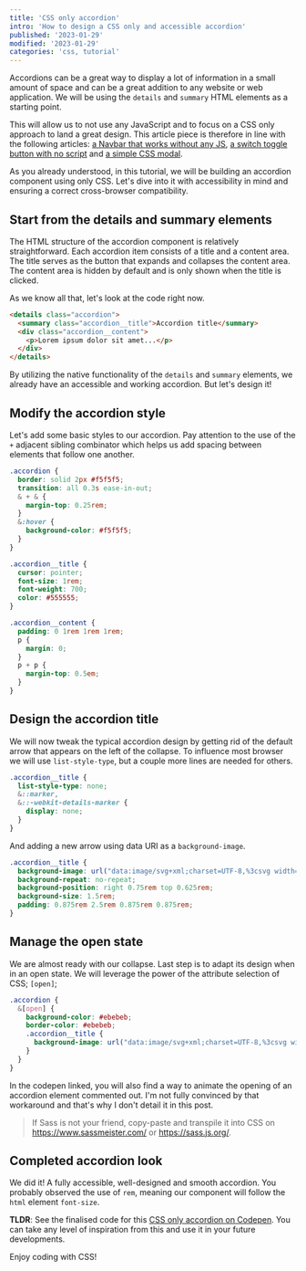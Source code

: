 ```yaml
---
title: 'CSS only accordion'
intro: 'How to design a CSS only and accessible accordion'
published: '2023-01-29'
modified: '2023-01-29'
categories: 'css, tutorial'
---
```



Accordions can be a great way to display a lot of information in a small amount of space and can be a great addition to any website or web application. We will be using the `details` and `summary` HTML elements as a starting point.

This will allow us to not use any JavaScript and to focus on a CSS only approach to land a great design. This article piece is therefore in line with the following articles: [a Navbar that works without any JS](/blog/css-only-responsive-navbar), [a switch toggle button with no script](/blog/css-only-toggle-switch-button) and [a simple CSS modal](/blog/css-only-modal).

As you already understood, in this tutorial, we will be building an accordion component using only CSS. Let's dive into it with accessibility in mind and ensuring a correct cross-browser compatibility.

## Start from the details and summary elements

The HTML structure of the accordion component is relatively straightforward. Each accordion item consists of a title and a content area. The title serves as the button that expands and collapses the content area. The content area is hidden by default and is only shown when the title is clicked.

As we know all that, let's look at the code right now.

```html
<details class="accordion">
  <summary class="accordion__title">Accordion title</summary>
  <div class="accordion__content">
    <p>Lorem ipsum dolor sit amet...</p>
  </div>
</details>
```

By utilizing the native functionality of the `details` and `summary` elements, we already have an accessible and working accordion. But let's design it!

## Modify the accordion style

Let's add some basic styles to our accordion. Pay attention to the use of the `+` adjacent sibling combinator which helps us add spacing between elements that follow one another.

```scss
.accordion {
  border: solid 2px #f5f5f5;
  transition: all 0.3s ease-in-out;
  & + & {
    margin-top: 0.25rem;
  }
  &:hover {
    background-color: #f5f5f5;
  }
}
```

```scss
.accordion__title {
  cursor: pointer;
  font-size: 1rem;
  font-weight: 700;
  color: #555555;
}
```

```scss
.accordion__content {
  padding: 0 1rem 1rem 1rem;
  p {
    margin: 0;
  }
  p + p {
    margin-top: 0.5em;
  }
}
```

## Design the accordion title

We will now tweak the typical accordion design by getting rid of the default arrow that appears on the left of the collapse. To influence most browser we will use `list-style-type`, but a couple more lines are needed for others.

```scss
.accordion__title {
  list-style-type: none;
  &::marker,
  &::-webkit-details-marker {
    display: none;
  }
}
```

And adding a new arrow using data URI as a `background-image`.

```scss
.accordion__title {
  background-image: url("data:image/svg+xml;charset=UTF-8,%3csvg width='32' height='32' viewBox='0 0 32 32' fill='none' xmlns='http://www.w3.org/2000/svg'%3e%3cpath d='M23.024 11.263l-7.024 7.023-7.022-7.023-3.091 3.090 8.569 8.569c0.413 0.413 0.961 0.64 1.545 0.64s1.133-0.228 1.545-0.64l8.569-8.569-3.091-3.090z' fill='%23555555'/%3e%3c/svg%3e");
  background-repeat: no-repeat;
  background-position: right 0.75rem top 0.625rem;
  background-size: 1.5rem;
  padding: 0.875rem 2.5rem 0.875rem 0.875rem;
}
```

## Manage the open state

We are almost ready with our collapse. Last step is to adapt its design when in an open state. We will leverage the power of the attribute selection of CSS; `[open]`;

```scss
.accordion {
  &[open] {
    background-color: #ebebeb;
    border-color: #ebebeb;
    .accordion__title {
      background-image: url("data:image/svg+xml;charset=UTF-8,%3csvg width='32' height='32' viewBox='0 0 32 32' fill='none' xmlns='http://www.w3.org/2000/svg'%3e%3cpath d='M8.976 22.025l7.024-7.023 7.022 7.023 3.091-3.090-8.568-8.568c-0.413-0.412-0.961-0.64-1.545-0.64s-1.133 0.228-1.545 0.64l-8.569 8.569 3.091 3.090z' fill='%23555555'/%3e%3c/svg%3e");
    }
  }
}
```

In the codepen linked, you will also find a way to animate the opening of an accordion element commented out. I'm not fully convinced by that workaround and that's why I don't detail it in this post.

> If Sass is not your friend, copy-paste and transpile it into CSS on <a href="https://www.sassmeister.com/" target="_blank">https://www.sassmeister.com/</a> or <a href="https://sass.js.org/" target="_blank">https://sass.js.org/</a>.

## Completed accordion look

We did it! A fully accessible, well-designed and smooth accordion. You probably observed the use of `rem`, meaning our component will follow the `html` element `font-size`.

**TLDR**: See the finalised code for this <a href="https://codepen.io/beumsk/pen/WNKJzoR" target="_blank">CSS only accordion on Codepen</a>. You can take any level of inspiration from this and use it in your future developments.

<Codepen pen="WNKJzoR" title="CSS only accordion on Codepen" />

Enjoy coding with CSS!

